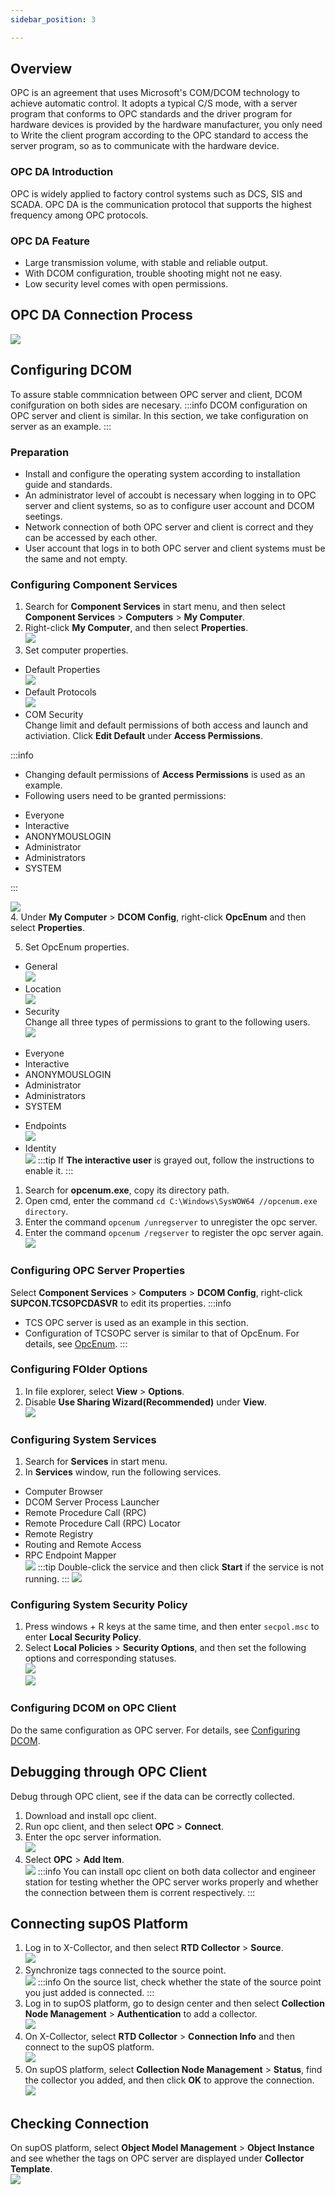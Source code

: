 ```yaml
---
sidebar_position: 3

---
```

## Overview
OPC is an agreement that uses Microsoft's COM/DCOM technology to achieve automatic control.
It adopts a typical C/S mode, with a server program that conforms to OPC standards and the driver program for hardware devices is provided by the hardware manufacturer, 
you only need to Write the client program according to the OPC standard to access the server program, so as to communicate with the hardware device.
### OPC DA Introduction
OPC is widely applied to factory control systems such as DCS, SIS and SCADA. OPC DA is the communication protocol that supports the highest frequency among OPC protocols.
### OPC DA Feature
- Large transmission volume, with stable and reliable output.
- With DCOM configuration, trouble shooting might not ne easy.
- Low security level comes with open permissions.
## OPC DA Connection Process <span id="dcom"></span>
![](https://wordpressfreezonex.oss-accelerate.aliyuncs.com/collectorDemo/16.jpg)
## Configuring DCOM 
To assure stable commnication between OPC server and client, DCOM conifguration on both sides are necesary.
:::info
DCOM configuration on OPC server and client is similar. In this section, we take configuration on server as an example.
:::
### Preparation
- Install and configure the operating system according to installation guide and standards.
- An administrator level of accoubt is necessary when logging in to OPC server and client systems, so as to configure user account and DCOM seetings.
- Network connection of both OPC server and client is correct and they can be accessed by each other.
- User account that logs in to both OPC server and client systems must be the same and not empty.
### Configuring Component Services
1. Search for **Component Services** in start menu, and then select **Component Services** > **Computers** > **My Computer**.
2. Right-click **My Computer**, and then select **Properties**.<br/>
![](https://wordpressfreezonex.oss-accelerate.aliyuncs.com/collectorDemo/1.jpg)
3. Set computer properties.
- Default Properties<br/>
![](https://wordpressfreezonex.oss-accelerate.aliyuncs.com/collectorDemo/2.jpg)
- Default Protocols<br/>
![](https://wordpressfreezonex.oss-accelerate.aliyuncs.com/collectorDemo/3.jpg)
- COM Security<br/>
Change limit and default permissions of both access and launch and activiation. Click **Edit Default** under **Access Permissions**.

:::info
- Changing default permissions of **Access Permissions** is used as an example.
- Following users need to be granted permissions:
<ul>
<li>Everyone</li>
<li>Interactive</li>
<li>ANONYMOUSLOGIN</li>
<li>Administrator</li>
<li>Administrators</li>
<li>SYSTEM<span id="opcenum"></span></li>
</ul>
:::

![](https://wordpressfreezonex.oss-accelerate.aliyuncs.com/collectorDemo/4.jpg)<br/>
4. Under **My Computer** > **DCOM Config**, right-click **OpcEnum** and then select **Properties**.



5. Set OpcEnum properties.
- General<br/>
![](https://wordpressfreezonex.oss-accelerate.aliyuncs.com/collectorDemo/5.jpg)
- Location<br/>
![](https://wordpressfreezonex.oss-accelerate.aliyuncs.com/collectorDemo/6.jpg)
- Security <br/>
Change all three types of permissions to grant to the following users.<br/>
![](https://wordpressfreezonex.oss-accelerate.aliyuncs.com/collectorDemo/7.jpg)
<ul>
<li>Everyone</li>
<li>Interactive</li>
<li>ANONYMOUSLOGIN</li>
<li>Administrator</li>
<li>Administrators</li>
<li>SYSTEM</li>
</ul>



- Endpoints<br/>
![](https://wordpressfreezonex.oss-accelerate.aliyuncs.com/collectorDemo/8.jpg)
- Identity<br/>
![](https://wordpressfreezonex.oss-accelerate.aliyuncs.com/collectorDemo/9.jpg)
:::tip
If **The interactive user** is grayed out, follow the instructions to enable it.
:::
1. Search for **opcenum.exe**, copy its directory path.
2. Open cmd, enter the command `cd C:\Windows\SysWOW64 //opcenum.exe directory`.
3. Enter the command `opcenum /unregserver` to unregister the opc server.
4. Enter the command `opcenum /regserver` to register the opc server again.<br/>
![](https://wordpressfreezonex.oss-accelerate.aliyuncs.com/collectorDemo/10.jpg)
### Configuring OPC Server Properties
Select **Component Services** > **Computers** > **DCOM Config**, right-click **SUPCON.TCSOPCDASVR** to edit its properties.
:::info
- TCS OPC server is used as an example in this section.
- Configuration of TCSOPC server is similar to that of OpcEnum. For details, see <a href="#opcenum">OpcEnum</a>.
:::
### Configuring FOlder Options
1. In file explorer, select **View** > **Options**.
2. Disable **Use Sharing Wizard(Recommended)** under **View**.<br/>
![](https://wordpressfreezonex.oss-accelerate.aliyuncs.com/collectorDemo/11.jpg)
### Configuring System Services
1. Search for **Services** in start menu.
2. In **Services** window, run the following services.
- Computer Browser
- DCOM Server Process Launcher
- Remote Procedure Call (RPC)
- Remote Procedure Call (RPC) Locator
- Remote Registry
- Routing and Remote Access
- RPC Endpoint Mapper<br/>
![](https://wordpressfreezonex.oss-accelerate.aliyuncs.com/collectorDemo/12.jpg)
:::tip
Double-click the service and then click **Start** if the service is not running.
:::
![](https://wordpressfreezonex.oss-accelerate.aliyuncs.com/collectorDemo/13.jpg)
### Configuring System Security Policy
1. Press windows + R keys at the same time, and then enter `secpol.msc` to enter **Local Security Policy**.
2. Select **Local Policies** > **Security Options**, and then set the following options and corresponding statuses.<br/>
![](https://wordpressfreezonex.oss-accelerate.aliyuncs.com/collectorDemo/14.jpg)<br/>
![](https://wordpressfreezonex.oss-accelerate.aliyuncs.com/collectorDemo/15.jpg)
### Configuring DCOM on OPC Client
Do the same configuration as OPC server. For details, see <a href="#dcom">Configuring DCOM</a>.
## Debugging through OPC Client
Debug through OPC client, see if the data can be correctly collected.
1. Download and install opc client.
2. Run opc client, and then select **OPC** > **Connect**.
3. Enter the opc server information.<br/>
![](https://wordpressfreezonex.oss-accelerate.aliyuncs.com/collectorDemo/17.jpg)
4. Select **OPC** > **Add Item**.<br/>
![](https://wordpressfreezonex.oss-accelerate.aliyuncs.com/collectorDemo/18.jpg)
:::info
You can install opc client on both data collector and engineer station for testing whether the OPC server works properly and whether the connection between them is corrent respectively.
:::
## Connecting supOS Platform
1. Log in to X-Collector, and then select **RTD Collector** > **Source**.<br/>
![](https://wordpressfreezonex.oss-accelerate.aliyuncs.com/collectorDemo/1.gif)
2. Synchronize tags connected to the source point.<br/>
![](https://wordpressfreezonex.oss-accelerate.aliyuncs.com/collectorDemo/2.gif)
:::info
On the source list, check whether the state of the source point you just added is connected.
:::
3. Log in to supOS platform, go to design center and then select **Collection Node Management** > **Authentication** to add a collector.<br/>
![](https://wordpressfreezonex.oss-accelerate.aliyuncs.com/collectorDemo/3.gif)
4. On X-Collector, select **RTD Collector** > **Connection Info** and then connect to the supOS platform.<br/>
![](https://wordpressfreezonex.oss-accelerate.aliyuncs.com/collectorDemo/4.gif)
5. On supOS platform, select **Collection Node Management** > **Status**, find the collector you added, and then click **OK** to approve the connection.<br/>
![](https://wordpressfreezonex.oss-accelerate.aliyuncs.com/collectorDemo/5.gif)
## Checking Connection
On supOS platform, select **Object Model Management** > **Object Instance** and see whether the tags on OPC server are displayed under **Collector Template**.<br/>
![](https://wordpressfreezonex.oss-accelerate.aliyuncs.com/collectorDemo/6.gif)


